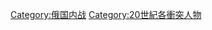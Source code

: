 {{Commonscat|People of the Civil war of Russia}}

[[Category:俄国内战|Category:俄国内战]]
[[Category:20世紀各衝突人物|Category:20世紀各衝突人物]]